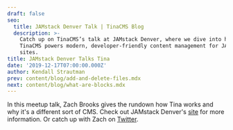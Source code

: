 ```yaml
---
draft: false
seo:
  title: JAMstack Denver Talk | TinaCMS Blog
  description: >-
    Catch up on TinaCMS’s talk at JAMstack Denver, where we dive into how
    TinaCMS powers modern, developer-friendly content management for JAMstack
    sites.
title: JAMstack Denver Talks Tina
date: '2019-12-17T07:00:00.000Z'
author: Kendall Strautman
prev: content/blog/add-and-delete-files.mdx
next: content/blog/what-are-blocks.mdx
---
```


<Youtube embedSrc="https://www.youtube.com/embed/LhBH9RTEK78?start=234" />

In this meetup talk, Zach Brooks gives the rundown how Tina works and why it's a different sort of CMS. Check out JAMstack Denver's [site](https://jamstackdenver.org/) for more information. Or catch up with Zach on [Twitter](https://twitter.com/Zacann0n).

